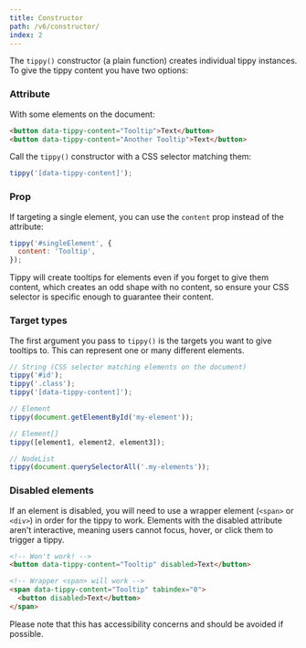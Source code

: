 ```yaml
---
title: Constructor
path: /v6/constructor/
index: 2
---
```


The `tippy()` constructor (a plain function) creates individual tippy instances.
To give the tippy content you have two options:

### Attribute

With some elements on the document:

```html
<button data-tippy-content="Tooltip">Text</button>
<button data-tippy-content="Another Tooltip">Text</button>
```

Call the `tippy()` constructor with a CSS selector matching them:

```js
tippy('[data-tippy-content]');
```

### Prop

If targeting a single element, you can use the `content` prop instead of the
attribute:

```js
tippy('#singleElement', {
  content: 'Tooltip',
});
```

Tippy will create tooltips for elements even if you forget to give them content,
which creates an odd shape with no content, so ensure your CSS selector is
specific enough to guarantee their content.

### Target types

The first argument you pass to `tippy()` is the targets you want to give
tooltips to. This can represent one or many different elements.

```js
// String (CSS selector matching elements on the document)
tippy('#id');
tippy('.class');
tippy('[data-tippy-content]');

// Element
tippy(document.getElementById('my-element'));

// Element[]
tippy([element1, element2, element3]);

// NodeList
tippy(document.querySelectorAll('.my-elements'));
```

### Disabled elements

If an element is disabled, you will need to use a wrapper element (`<span>` or
`<div>`) in order for the tippy to work. Elements with the disabled attribute
aren't interactive, meaning users cannot focus, hover, or click them to trigger
a tippy.

```html
<!-- Won't work! -->
<button data-tippy-content="Tooltip" disabled>Text</button>

<!-- Wrapper <span> will work -->
<span data-tippy-content="Tooltip" tabindex="0">
  <button disabled>Text</button>
</span>
```

Please note that this has accessibility concerns and should be avoided if
possible.

